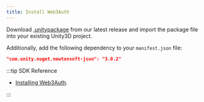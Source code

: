 ```yaml
---
title: Install Web3Auth
---
```


Download [.unitypackage](https://github.com/Web3Auth/web3auth-unity-sdk/releases) from our latest release and import the package file into your
existing Unity3D project.

Additionally, add the following dependency to your `manifest.json` file:

```json
"com.unity.nuget.newtonsoft-json": "3.0.2"
```

:::tip SDK Reference

- [Installing Web3Auth](/sdk/pnp/unity/install).

:::
